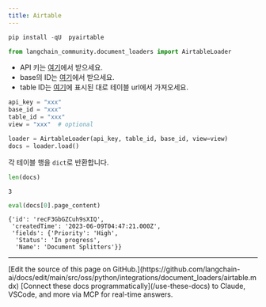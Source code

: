 ```yaml
---
title: Airtable
---
```


```python
pip install -qU  pyairtable
```

```python
from langchain_community.document_loaders import AirtableLoader
```

* API 키는 [여기](https://support.airtable.com/docs/creating-and-using-api-keys-and-access-tokens)에서 받으세요.
* base의 ID는 [여기](https://airtable.com/developers/web/api/introduction)에서 받으세요.
* table ID는 [여기](https://www.highviewapps.com/kb/where-can-i-find-the-airtable-base-id-and-table-id/#:~:text=Both%20the%20Airtable%20Base%20ID,URL%20that%20begins%20with%20tbl)에 표시된 대로 테이블 url에서 가져오세요.

```python
api_key = "xxx"
base_id = "xxx"
table_id = "xxx"
view = "xxx"  # optional
```

```python
loader = AirtableLoader(api_key, table_id, base_id, view=view)
docs = loader.load()
```

각 테이블 행을 `dict`로 반환합니다.

```python
len(docs)
```

```output
3
```

```python
eval(docs[0].page_content)
```

```output
{'id': 'recF3GbGZCuh9sXIQ',
 'createdTime': '2023-06-09T04:47:21.000Z',
 'fields': {'Priority': 'High',
  'Status': 'In progress',
  'Name': 'Document Splitters'}}
```

---

<Callout icon="pen-to-square" iconType="regular">
    [Edit the source of this page on GitHub.](https://github.com/langchain-ai/docs/edit/main/src/oss/python/integrations/document_loaders/airtable.mdx)
</Callout>
<Tip icon="terminal" iconType="regular">
    [Connect these docs programmatically](/use-these-docs) to Claude, VSCode, and more via MCP for    real-time answers.
</Tip>

